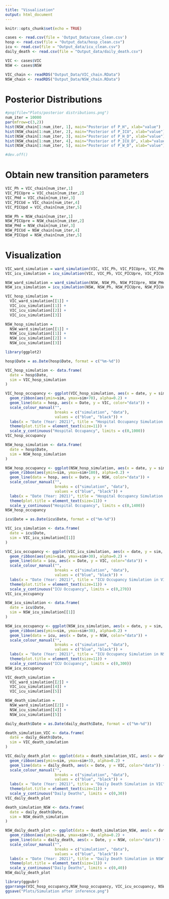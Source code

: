 ```yaml
---
title: "Visualization"
output: html_document
---
```


```r
knitr::opts_chunk$set(echo = TRUE)
```

```r
cases <- read.csv(file = 'Output_Data/case_clean.csv')
hosp <- read.csv(file = "Output_data/hosp_clean.csv")
icu <- read.csv(file = "Output_data/icu_clean.csv")
daily_death <- read.csv(file = "Output_data/daily_death.csv")

VIC <- cases$VIC
NSW <- cases$NSW
```

```r
VIC_chain <- readRDS("Output_Data/VIC_chain.RData")
NSW_chain <- readRDS("Output_Data/NSW_chain.RData")
```

# Posterior Distributions
```r
#png(file="Plots/posterior distributions.png")
num_iter = 10000
par(mfrow=c(3,2))
hist(NSW_chain[1:num_iter, 1], main="Posterior of P_H", xlab="value")
hist(NSW_chain[1:num_iter, 2], main="Posterior of P_ICU", xlab="value")
hist(NSW_chain[1:num_iter, 3], main="Posterior of P_H_D", xlab="value")
hist(NSW_chain[1:num_iter, 4], main="Posterior of P_ICU_D", xlab="value")
hist(NSW_chain[1:num_iter, 5], main="Posterior of P_W_D", xlab="value")

#dev.off()
```

# Obtain new transition parameters
```r
VIC_Ph = VIC_chain[num_iter,1]
VIC_PICUpre = VIC_chain[num_iter,2]
VIC_PHd = VIC_chain[num_iter,3]
VIC_PICUd = VIC_chain[num_iter,4]
VIC_PICUpd = VIC_chain[num_iter,5]

NSW_Ph = NSW_chain[num_iter,1]
NSW_PICUpre = NSW_chain[num_iter,2]
NSW_PHd = NSW_chain[num_iter,3]
NSW_PICUd = NSW_chain[num_iter,4]
NSW_PICUpd = NSW_chain[num_iter,5]
```

# Visualization
```r

VIC_ward_simulation = ward_simulation(VIC, VIC_Ph, VIC_PICUpre, VIC_PHd)
VIC_icu_simulation = icu_simulation(VIC, VIC_Ph, VIC_PICUpre, VIC_PICUd, VIC_PICUpd)

NSW_ward_simulation = ward_simulation(NSW, NSW_Ph, NSW_PICUpre, NSW_PHd)
NSW_icu_simulation = icu_simulation(NSW, NSW_Ph, NSW_PICUpre, NSW_PICUd, NSW_PICUpd)
```


```r
VIC_hosp_simulation = 
  VIC_ward_simulation[[1]] +
  VIC_icu_simulation[[1]] +
  VIC_icu_simulation[[2]] +
  VIC_icu_simulation[[3]]

NSW_hosp_simulation = 
  NSW_ward_simulation[[1]] +
  NSW_icu_simulation[[1]] +
  NSW_icu_simulation[[2]] +
  NSW_icu_simulation[[3]]
```

```r
library(ggplot2)
```

```r
hosp$Date = as.Date(hosp$Date, format = c("%m-%d"))

VIC_hosp_simulation <- data.frame(
  date = hosp$Date,
  sim = VIC_hosp_simulation
)

VIC_hosp_occupancy <- ggplot(VIC_hosp_simulation, aes(x = date, y = sim, color="simulation")) + 
  geom_ribbon(aes(ymin=sim, ymax=sim+70), alpha=0.2) + 
  geom_line(data = hosp, aes(x = Date, y = VIC, color="data")) +
  scale_colour_manual("", 
                      breaks = c("simulation", "data"),
                      values = c("blue", "black")) +
  labs(x = "Date (Year: 2021)", title = "Hospital Occupancy Simulation in VIC") +
  theme(plot.title = element_text(size=11)) +
  scale_y_continuous("Hospital Occupancy", limits = c(0,1000))
VIC_hosp_occupancy
```

```r
NSW_hosp_simulation <- data.frame(
  date = hosp$Date,
  sim = NSW_hosp_simulation
)

NSW_hosp_occupancy <- ggplot(NSW_hosp_simulation, aes(x = date, y = sim, color="simulation")) + 
  geom_ribbon(aes(ymin=sim, ymax=sim+180), alpha=0.2) + 
  geom_line(data = hosp, aes(x = Date, y = NSW, color="data")) +
  scale_colour_manual("", 
                      breaks = c("simulation", "data"),
                      values = c("blue", "black")) +
  labs(x = "Date (Year: 2021)", title = "Hospital Occupancy Simulation in NSW") +
  theme(plot.title = element_text(size=11)) +
  scale_y_continuous("Hospital Occupancy", limits = c(0,1400))
NSW_hosp_occupancy
```

```r
icu$Date = as.Date(icu$Date, format = c("%m-%d"))

VIC_icu_simulation <- data.frame(
  date = icu$Date,
  sim = VIC_icu_simulation[[1]]
)

VIC_icu_occupancy <- ggplot(VIC_icu_simulation, aes(x = date, y = sim, color="simulation")) + 
  geom_ribbon(aes(ymin=sim, ymax=sim+30), alpha=0.2) + 
  geom_line(data = icu, aes(x = Date, y = VIC, color="data")) +
  scale_colour_manual("", 
                      breaks = c("simulation", "data"),
                      values = c("blue", "black")) +
  labs(x = "Date (Year: 2021)", title = "ICU Occupancy Simulation in VIC") +
  theme(plot.title = element_text(size=11)) +
  scale_y_continuous("ICU Occupancy", limits = c(0,270))
VIC_icu_occupancy
```

```r
NSW_icu_simulation <- data.frame(
  date = icu$Date,
  sim = NSW_icu_simulation[[1]]
)

NSW_icu_occupancy <- ggplot(NSW_icu_simulation, aes(x = date, y = sim, color="simulation")) + 
  geom_ribbon(aes(ymin=sim, ymax=sim+30), alpha=0.2) + 
  geom_line(data = icu, aes(x = Date, y = NSW, color="data")) +
  scale_colour_manual("", 
                      breaks = c("simulation", "data"),
                      values = c("blue", "black")) +
  labs(x = "Date (Year: 2021)", title = "ICU Occupancy Simulation in NSW") +
  theme(plot.title = element_text(size=11)) +
  scale_y_continuous("ICU Occupancy", limits = c(0,300))
NSW_icu_occupancy
```

```r
VIC_death_simulation = 
  VIC_ward_simulation[[2]] +
  VIC_icu_simulation[[4]] +
  VIC_icu_simulation[[5]]

NSW_death_simulation = 
  NSW_ward_simulation[[2]] +
  NSW_icu_simulation[[4]] +
  NSW_icu_simulation[[5]]
```

```r
daily_death$Date = as.Date(daily_death$Date, format = c("%m-%d"))

death_simulation_VIC <- data.frame(
  date = daily_death$Date,
  sim = VIC_death_simulation
)

VIC_daily_death_plot <- ggplot(data = death_simulation_VIC, aes(x = date, y = sim, color="simulation")) + 
  geom_ribbon(aes(ymin=sim, ymax=sim+3), alpha=0.2) +
  geom_line(data = daily_death, aes(x = Date, y = VIC, color="data")) +
  scale_colour_manual("", 
                      breaks = c("simulation", "data"),
                      values = c("blue", "black")) +
  labs(x = "Date (Year: 2021)", title = "Daily Death Simulation in VIC") +
  theme(plot.title = element_text(size=11)) +
  scale_y_continuous("Daily Deaths", limits = c(0,30))
VIC_daily_death_plot
```

```r
death_simulation_NSW <- data.frame(
  date = daily_death$Date,
  sim = NSW_death_simulation
)

NSW_daily_death_plot <- ggplot(data = death_simulation_NSW, aes(x = date, y = sim, color="simulation")) + 
  geom_ribbon(aes(ymin=sim, ymax=sim+3), alpha=0.2) +
  geom_line(data = daily_death, aes(x = Date, y = NSW, color="data")) +
  scale_colour_manual("", 
                      breaks = c("simulation", "data"),
                      values = c("blue", "black")) +
  labs(x = "Date (Year: 2021)", title = "Daily Death Simulation in NSW") +
  theme(plot.title = element_text(size=11)) +
  scale_y_continuous("Daily Deaths", limits = c(0,40))
NSW_daily_death_plot
```

```r
library(ggpubr)
ggarrange(VIC_hosp_occupancy,NSW_hosp_occupancy, VIC_icu_occupancy, NSW_icu_occupancy, VIC_daily_death_plot, NSW_daily_death_plot, ncol = 2, nrow = 3) 
ggsave("Plots/Simulation after inference.png")
```
